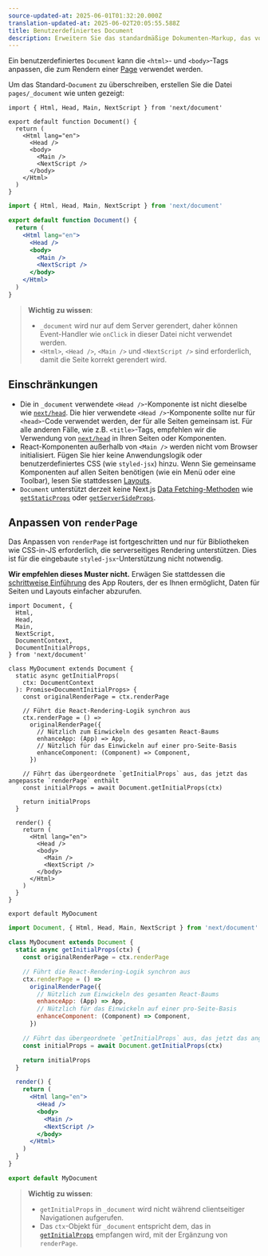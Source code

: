 ```yaml
---
source-updated-at: 2025-06-01T01:32:20.000Z
translation-updated-at: 2025-06-02T20:05:55.588Z
title: Benutzerdefiniertes Document
description: Erweitern Sie das standardmäßige Dokumenten-Markup, das von Next.js hinzugefügt wird.
---
```


Ein benutzerdefiniertes `Document` kann die `<html>`- und `<body>`-Tags anpassen, die zum Rendern einer [Page](/docs/pages/building-your-application/routing/pages-and-layouts) verwendet werden.

Um das Standard-`Document` zu überschreiben, erstellen Sie die Datei `pages/_document` wie unten gezeigt:

```tsx filename="pages/_document.tsx" switcher
import { Html, Head, Main, NextScript } from 'next/document'

export default function Document() {
  return (
    <Html lang="en">
      <Head />
      <body>
        <Main />
        <NextScript />
      </body>
    </Html>
  )
}
```

```jsx filename="pages/_document.jsx" switcher
import { Html, Head, Main, NextScript } from 'next/document'

export default function Document() {
  return (
    <Html lang="en">
      <Head />
      <body>
        <Main />
        <NextScript />
      </body>
    </Html>
  )
}
```

> **Wichtig zu wissen**:
>
> - `_document` wird nur auf dem Server gerendert, daher können Event-Handler wie `onClick` in dieser Datei nicht verwendet werden.
> - `<Html>`, `<Head />`, `<Main />` und `<NextScript />` sind erforderlich, damit die Seite korrekt gerendert wird.

## Einschränkungen

- Die in `_document` verwendete `<Head />`-Komponente ist nicht dieselbe wie [`next/head`](/docs/pages/api-reference/components/head). Die hier verwendete `<Head />`-Komponente sollte nur für `<head>`-Code verwendet werden, der für alle Seiten gemeinsam ist. Für alle anderen Fälle, wie z.B. `<title>`-Tags, empfehlen wir die Verwendung von [`next/head`](/docs/pages/api-reference/components/head) in Ihren Seiten oder Komponenten.
- React-Komponenten außerhalb von `<Main />` werden nicht vom Browser initialisiert. Fügen Sie hier keine Anwendungslogik oder benutzerdefiniertes CSS (wie `styled-jsx`) hinzu. Wenn Sie gemeinsame Komponenten auf allen Seiten benötigen (wie ein Menü oder eine Toolbar), lesen Sie stattdessen [Layouts](/docs/pages/building-your-application/routing/pages-and-layouts#layout-pattern).
- `Document` unterstützt derzeit keine Next.js [Data Fetching-Methoden](/docs/pages/building-your-application/data-fetching) wie [`getStaticProps`](/docs/pages/building-your-application/data-fetching/get-static-props) oder [`getServerSideProps`](/docs/pages/building-your-application/data-fetching/get-server-side-props).

## Anpassen von `renderPage`

Das Anpassen von `renderPage` ist fortgeschritten und nur für Bibliotheken wie CSS-in-JS erforderlich, die serverseitiges Rendering unterstützen. Dies ist für die eingebaute `styled-jsx`-Unterstützung nicht notwendig.

**Wir empfehlen dieses Muster nicht.** Erwägen Sie stattdessen die [schrittweise Einführung](/docs/app/guides/migrating/app-router-migration) des App Routers, der es Ihnen ermöglicht, Daten für Seiten und Layouts einfacher abzurufen.

```tsx filename="pages/_document.tsx" switcher
import Document, {
  Html,
  Head,
  Main,
  NextScript,
  DocumentContext,
  DocumentInitialProps,
} from 'next/document'

class MyDocument extends Document {
  static async getInitialProps(
    ctx: DocumentContext
  ): Promise<DocumentInitialProps> {
    const originalRenderPage = ctx.renderPage

    // Führt die React-Rendering-Logik synchron aus
    ctx.renderPage = () =>
      originalRenderPage({
        // Nützlich zum Einwickeln des gesamten React-Baums
        enhanceApp: (App) => App,
        // Nützlich für das Einwickeln auf einer pro-Seite-Basis
        enhanceComponent: (Component) => Component,
      })

    // Führt das übergeordnete `getInitialProps` aus, das jetzt das angepasste `renderPage` enthält
    const initialProps = await Document.getInitialProps(ctx)

    return initialProps
  }

  render() {
    return (
      <Html lang="en">
        <Head />
        <body>
          <Main />
          <NextScript />
        </body>
      </Html>
    )
  }
}

export default MyDocument
```

```jsx filename="pages/_document.jsx" switcher
import Document, { Html, Head, Main, NextScript } from 'next/document'

class MyDocument extends Document {
  static async getInitialProps(ctx) {
    const originalRenderPage = ctx.renderPage

    // Führt die React-Rendering-Logik synchron aus
    ctx.renderPage = () =>
      originalRenderPage({
        // Nützlich zum Einwickeln des gesamten React-Baums
        enhanceApp: (App) => App,
        // Nützlich für das Einwickeln auf einer pro-Seite-Basis
        enhanceComponent: (Component) => Component,
      })

    // Führt das übergeordnete `getInitialProps` aus, das jetzt das angepasste `renderPage` enthält
    const initialProps = await Document.getInitialProps(ctx)

    return initialProps
  }

  render() {
    return (
      <Html lang="en">
        <Head />
        <body>
          <Main />
          <NextScript />
        </body>
      </Html>
    )
  }
}

export default MyDocument
```

> **Wichtig zu wissen**:
>
> - `getInitialProps` in `_document` wird nicht während clientseitiger Navigationen aufgerufen.
> - Das `ctx`-Objekt für `_document` entspricht dem, das in [`getInitialProps`](/docs/pages/api-reference/functions/get-initial-props#context-object) empfangen wird, mit der Ergänzung von `renderPage`.